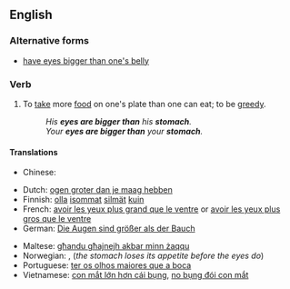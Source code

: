 ==English==

===Alternative forms===
* [[have eyes bigger than one's belly]] {{i|UK}}

===Verb===
{{en-verb|has eyes bigger than one's stomach|having eyes bigger than one's stomach|had eyes bigger than one's stomach}}

# {{idiom}} To [[take]] more [[food]] on one's plate than one can eat; to be [[greedy]].
#: ''His '''eyes are bigger than''' his '''stomach'''.''
#: ''Your '''eyes are bigger than''' your '''stomach'''.''

====Translations====
{{trans-top|take more food than one can eat}}
* Chinese:
*: {{trreq|Mandarin}}
* Dutch: [[ogen groter dan je maag hebben]]
* Finnish: [[olla#Finnish|olla]] [[isommat]] [[silmät]] [[kuin#Finnish|kuin]] {{t|fi|vatsa}}
* French: [[avoir les yeux plus grand que le ventre]] or [[avoir les yeux plus gros que le ventre]]
* German: [[Die Augen sind größer als der Bauch]]
{{trans-mid}}
* Maltese: [[għandu għajnejh akbar minn żaqqu]]
* Norwegian: {{t|no|øynene er større enn magen}}, {{t|no|magen blir fortere mett enn øynene}} (''the stomach loses its appetite before the eyes do'')
* Portuguese: [[ter os olhos maiores que a boca]]
* Vietnamese: [[con mắt lớn hơn cái bụng]], [[no bụng đói con mắt]]
{{trans-bottom}}